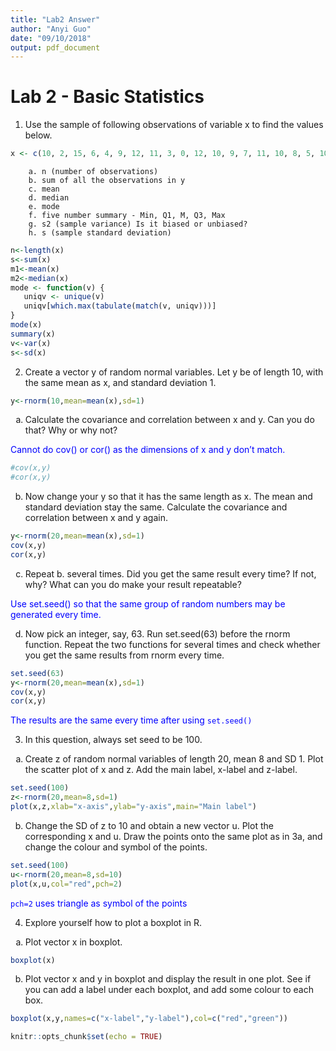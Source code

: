 ```yaml
---
title: "Lab2 Answer"
author: "Anyi Guo"
date: "09/10/2018"
output: pdf_document
---
```

# Lab 2 - Basic Statistics
1. Use the sample of following observations of variable x to find the values below.

```r
x <- c(10, 2, 15, 6, 4, 9, 12, 11, 3, 0, 12, 10, 9, 7, 11, 10, 8, 5, 10, 6)
```

        a. n (number of observations)
        b. sum of all the observations in y
        c. mean
        d. median
        e. mode
        f. five number summary - Min, Q1, M, Q3, Max
        g. s2 (sample variance) Is it biased or unbiased?
        h. s (sample standard deviation)


```r
n<-length(x)
s<-sum(x)
m1<-mean(x)
m2<-median(x)
mode <- function(v) {
   uniqv <- unique(v)
   uniqv[which.max(tabulate(match(v, uniqv)))]
}
mode(x)
summary(x)
v<-var(x)
s<-sd(x)
```

2. Create a vector y of random normal variables. Let y be of length 10, with the same mean as x, and standard deviation 1.

```r
y<-rnorm(10,mean=mean(x),sd=1)
```

  a. Calculate the covariance and correlation between x and y. Can you do that? Why or why not? 
  
  <span style="color:blue">Cannot do cov() or cor() as the dimensions of x and y don't match.</span>
```r
#cov(x,y)
#cor(x,y)
```

  b. Now change your y so that it has the same length as x. The mean and standard deviation stay the same. Calculate the covariance and correlation between x and y again.
```r
y<-rnorm(20,mean=mean(x),sd=1)
cov(x,y)
cor(x,y)
```

  c. Repeat b. several times. Did you get the same result every time? If not, why? What can you do make your result repeatable?
  
  <span style="color:blue">Use set.seed() so that the same group of random numbers may be generated every time. </span>

  d. Now pick an integer, say, 63. Run set.seed(63) before the rnorm function. Repeat the two functions for several times and check whether you get the same results from rnorm every time.
```r
set.seed(63)
y<-rnorm(20,mean=mean(x),sd=1)
cov(x,y)
cor(x,y)
```
<span style="color:blue">The results are the same every time after using `set.seed()`</span>

3. In this question, always set seed to be 100.

a. Create z of random normal variables of length 20, mean 8 and SD 1. Plot the scatter plot of x and z. Add the main label, x-label and z-label.
```r
set.seed(100)
z<-rnorm(20,mean=8,sd=1)
plot(x,z,xlab="x-axis",ylab="y-axis",main="Main label")
```
b. Change the SD of z to 10 and obtain a new vector u. Plot the corresponding x and u. Draw the points onto the same plot as in 3a, and change the colour and symbol of the points.

```r
set.seed(100)
u<-rnorm(20,mean=8,sd=10)
plot(x,u,col="red",pch=2)
```
<span style="color:blue">`pch=2` uses triangle as symbol of the points</span>

4. Explore yourself how to plot a boxplot in R. 

a. Plot vector x in boxplot.
```r
boxplot(x)
```

b. Plot vector x and y in boxplot and display the result in one plot. See if you can add a label under each boxplot, and add some colour to each box.
```r
boxplot(x,y,names=c("x-label","y-label"),col=c("red","green"))
```



```r
knitr::opts_chunk$set(echo = TRUE)
```